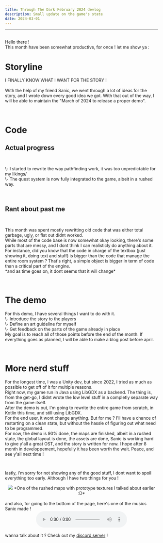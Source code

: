 ```yaml
---
title: Through The Dark February 2024 devlog
description: Small update on the game's state
date: 2024-03-01
---
```

***
<br/>
Hello there !
<br/>
This month have been somewhat productive, for once ! let me show ya :
<br/>
<h1 class="text-4xl">Storyline</h1>
<article class="paragraph">
    <p>
        I FINALLY KNOW WHAT I WANT FOR THE STORY !<br/>
        <br/>
        With the help of my friend Sanic, we went through a lot of ideas for the story, and I wrote down every good idea we got. With that out of the way, I will be able to maintain the "March of 2024 to release a proper demo".
    </p>
</article>
<br/>
<h1 class="text-4xl">Code</h1>
<article class="paragraph">
    <h1 class="text-2xl">Actual progress</h1>
    <br/>
    <p>
        \- I started to rewrite the way pathfinding work, it was too unpredictable for my likings/
        <br/>
        \- The quest system is now fully integrated to the game, albeit in a rushed way.
    </p>
    <br/>
    <h1 class="text-2xl">Rant about past me</h1>
    <br/>
    <p>
        This month was spent mostly rewritting old code that was either total garbage, ugly, or flat out didnt worked.
        <br/>
        While most of the code base is now somewhat okay looking, there's some parts that are messy, and I dont think I can realisticly do anything about it.
        <br/>
        For instance, did you know that the code in charge of the textbox (just showing it, doing text and stuff) is bigger than the code that manage the entire room system ? That's right, a simple object is bigger in term of code than a critical part of the engine. 
        <br/>
        *and as time goes on, it dont seems that it will change*
    </p>
</article>
<br/>
<h1 class="text-4xl">The demo</h1>
<article class="paragraph">
    <p>
        For this demo, I have several things I want to do with it.
        <br/>
        \- Introduce the story to the players
        <br/>
        \- Define an art guideline for myself
        <br/>
        \- Get feedback on the parts of the game already in place
        <br/>
        My goal is to reach all of those points before the end of the month. If everything goes as planned, I will be able to make a blog post before april.
    </p>
</article>
<br/>
<h1 class="text-4xl">More nerd stuff</h1>
<article class="paragraph">
    <p>
        For the longest time, I was a Unity dev, but since 2022, I tried as much as possible to get off of it for multiple reasons.
        <br/>
        Right now, my game run in Java using LibGDX as a backend. The thing is, from the get-go, I didnt wrote the low level stuff in a completly separate way from the game itself.
        <br/>
        After the demo is out, I'm going to rewrite the entire game from scratch, in Kotlin this time, and still using LibGDX.
        <br/>
        For the end user, it wont change anything. But for me ? I'll have a chance of restarting on a clean state, but without the hassle of figuring out what need to be programmed.
        <br/>
        For now, the demo is 90% done, the maps are finished, albeit in a rushed state, the global layout is done, the assets are done, Sanic is working hard to give y'all a great OST, and the story is written for now. I hope after 8 month in developpement, hopefully it has been worth the wait. Peace, and see y'all next time !
    </p>
</article>
<br/>
<p>
    lastly, i'm sorry for not showing any of the good stuff, I dont want to spoil everything too early. Although I have two things for you !
    <br/>
    <center>
    <img src="http://pics.self-hosted.lol/i/img/eiUg5nwK.png"/>
    *One of the rushed maps with prototype textures I talked about earlier :D*
    </center>
    <br/>
    and also, for going to the bottom of the page, here's one of the musics Sanic made !
    <br/>
    <center>
    <audio controls>
        <source src="/audio/a_cozy_forest.wav" type="audio/wav"/>
    </audio>
    </center>
    <br/>
    wanna talk about it ? Check out my <a href="https://someboringnerd.xyz/discord">discord server</a> !
</p>

